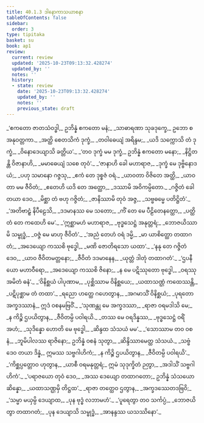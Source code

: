 ```yaml
---
title: 40.1.3 ဒါနောကာသယာစနာ
tableOfContents: false
sidebar:
  order: 3
type: tipitaka
basket: su
book: ap1
review:
  current: review
  updated: '2025-10-23T09:13:32.428274'
  updated_by: ''
  notes: ''
  history:
  - state: review
    date: '2025-10-23T09:13:32.428274'
    updated_by: ''
    notes: ''
    previous_state: draft
---
```



<ReviewStatus review={frontmatter.review} showDetails={true} />

<HypothesisAnnotation frontmatter={frontmatter} />

<DynamicBreadcrumb />

<Division number="29" book="ap1" e="ch" v="20" p="353">

<Paragraph number="4326" book="ap1">
_‘ဧကတော ဇာတသံဝဒ္ဓါ,_  
ဥဘိန္နံ ဧကတော မနံ;_  
_သာဓာရဏာ သုခဒုက္ခေ,_  
ဥဘော စ အနုဝတ္တကာ._  

</Paragraph>

</Division>
<Division number="30" book="ap1" e="ch" v="20" p="353">

<Paragraph number="4327" type="verses" book="ap1">
_အတ္ထိ စေတသိကံ ဒုက္ခံ,_  
_တဝါဓေယျံ အရိန္ဒမ;_  
_ယဒိ သက္ကောသိ တံ ဒုက္ခံ,_  
_ဝိနောဒေယျာသိ ခတ္တိယ’._  

</Paragraph>

</Division>
<Division number="31" book="ap1" e="ch" v="20" p="353">

<Paragraph number="4328" type="verses" book="ap1">
_‘တဝ ဒုက္ခံ မမ ဒုက္ခံ,_  
ဥဘိန္နံ ဧကတော မနော;_  
_နိဋ္ဌိတန္တိ ဝိဇာနာဟိ,_  
_မမာဓေယျံ သစေ တုဝံ’._  

</Paragraph>

</Division>
<Division number="32" book="ap1" e="ch" v="20" p="353">

<Paragraph number="4329" type="verses" book="ap1">
_‘ဇာနာဟိ ခေါ မဟာရာဇ,_  
_ဒုက္ခံ မေ ဒုဗ္ဗိနောဒယံ;_  
_ပဟု သမာနော ဂဇ္ဇသု,_  
_ဧကံ တေ ဒုစ္စဇံ ဝရံ._  

</Paragraph>

</Division>
<Division number="33" book="ap1" e="ch" v="20" p="353">

<Paragraph number="4330" type="verses" book="ap1">
_ယာဝတာ ဝိဇိတေ အတ္ထိ,_  
_ယာဝတာ မမ ဇီဝိတံ;_  
_ဧတေဟိ ယဒိ တေ အတ္ထော,_  
_ဒဿာမိ အဝိကမ္ပိတော._  

</Paragraph>

</Division>
<Division number="34" book="ap1" e="ch" v="20" p="353">

<Paragraph number="4331" type="verses" book="ap1">
_ဂဇ္ဇိတံ ခေါ တယာ ဒေဝ,_  
_မိစ္ဆာ တံ ဗဟု ဂဇ္ဇိတံ;_  
_ဇာနိဿာမိ တုဝံ အဇ္ဇ,_  
_သဗ္ဗဓမ္မေ ပတိဋ္ဌိတံ’._  

</Paragraph>

</Division>
<Division number="35" book="ap1" e="ch" v="20" p="354">

<Paragraph number="4332" type="verses" book="ap1">
_‘အတိဗာဠှံ နိပီဠေသိ,_  
_ဒဒမာနဿ မေ သတော;_  
_ကိံ တေ မေ ပီဠိတေနတ္ထော,_  
_ပတ္ထိတံ တေ ကထေဟိ မေ’._  

</Paragraph>

</Division>
<Division number="36" book="ap1" e="ch" v="20" p="354">

<Paragraph number="4333" type="verses" book="ap1">
_‘ဣစ္ဆာမဟံ မဟာရာဇ,_  
_ဗုဒ္ဓသေဋ္ဌံ အနုတ္တရံ;_  
_ဘောဇယိဿာမိ သမ္ဗုဒ္ဓံ,_  
_ဝဇ္ဇံ မေ မာဟု ဇီဝိတံ’._  

</Paragraph>

</Division>
<Division number="37" book="ap1" e="ch" v="20" p="354">

<Paragraph number="4334" type="verses" book="ap1">
_‘အညံ တေဟံ ဝရံ ဒမ္မိ,_  
_မာ ယာစိတ္ထော တထာဂတံ;_  
_အဒေယျော ကဿစိ ဗုဒ္ဓေါ,_  
_မဏိ ဇောတိရသော ယထာ’._  

</Paragraph>

</Division>
<Division number="38" book="ap1" e="ch" v="20" p="354">

<Paragraph number="4335" type="verses" book="ap1">
_‘နနု တေ ဂဇ္ဇိတံ ဒေဝ,_  
_ယာဝ ဇီဝိတမတ္တနော;_  
_ဇီဝိတံ ဒဒမာနေန,_  
_ယုတ္တံ ဒါတုံ တထာဂတံ’._  

</Paragraph>

</Division>
<Division number="39" book="ap1" e="ch" v="20" p="354">

<Paragraph number="4336" type="verses" book="ap1">
_‘ဌပနီယော မဟာဝီရော,_  
_အဒေယျော ကဿစိ ဇိနော;_  
_န မေ ပဋိဿုတော ဗုဒ္ဓေါ,_  
_ဝရဿု အမိတံ ဓနံ’._  

</Paragraph>

</Division>
<Division number="40" book="ap1" e="ch" v="20" p="354">

<Paragraph number="4337" type="verses" book="ap1">
_‘ဝိနိစ္ဆယံ ပါပုဏာမ,_  
_ပုစ္ဆိဿာမ ဝိနိစ္ဆယေ;_  
_ယထာသဏ္ဌံ ကထေဿန္တိ,_  
_ပဋိပုစ္ဆာမ တံ တထာ’._  

</Paragraph>

</Division>
<Division number="41" book="ap1" e="ch" v="20" p="354">

<Paragraph number="4338" type="verses" book="ap1">
_ရညော ဟတ္ထေ ဂဟေတွာန,_  
_အဂမာသိံ ဝိနိစ္ဆယံ;_  
_ပုရတော အက္ခဒဿာနံ,_  
ဣဒံ ဝစနမဗြဝိံ._  

</Paragraph>

</Division>
<Division number="42" book="ap1" e="ch" v="20" p="354">

<Paragraph number="4339" type="verses" book="ap1">
_‘သုဏန္တု မေ အက္ခဒဿာ,_  
_ရာဇာ ဝရမဒါသိ မေ;_  
_န ကိဉ္စိ ဌပယိတွာန,_  
_ဇီဝိတမ္ပိ ပဝါရယိ._  

</Paragraph>

</Division>
<Division number="43" book="ap1" e="ch" v="20" p="354">

<Paragraph number="4340" type="verses" book="ap1">
_တဿ မေ ဝရဒိန္နဿ,_  
_ဗုဒ္ဓသေဋ္ဌံ ဝရိံ အဟံ;_  
_သုဒိန္နော ဟောတိ မေ ဗုဒ္ဓေါ,_  
_ဆိန္ဒထ သံသယံ မမ’._  

</Paragraph>

</Division>
<Division number="44" book="ap1" e="ch" v="20" p="354">

<Paragraph number="4341" type="verses" book="ap1">
_‘သောဿာမ တဝ ဝစနံ,_  
_ဘူမိပါလဿ ရာဇိနော;_  
ဥဘိန္နံ ဝစနံ သုတွာ,_  
_ဆိန္ဒိဿာမေတ္ထ သံသယံ._  

</Paragraph>

</Division>
<Division number="45" book="ap1" e="ch" v="20" p="354">

<Paragraph number="4342" type="verses" book="ap1">
_သဗ္ဗံ ဒေဝ တယာ ဒိန္နံ,_  
ဣမဿ သဗ္ဗဂါဟိကံ;_  
_န ကိဉ္စိ ဌပယိတွာန,_  
_ဇီဝိတမ္ပိ ပဝါရယိ’._  

</Paragraph>

</Division>
<Division number="46" book="ap1" e="ch" v="20" p="354">

<Paragraph number="4343" type="verses" book="ap1">
_‘ကိစ္ဆပ္ပတ္တောဝ ဟုတွာန,_  
_ယာစီ ဝရမနုတ္တရံ;_  
ဣမံ သုဒုက္ခိတံ ဉတွာ,_  
_အဒါသိံ သဗ္ဗဂါဟိကံ’._  

</Paragraph>

</Division>
<Division number="47" book="ap1" e="ch" v="20" p="355">

<Paragraph number="4344" type="verses" book="ap1">
_‘ပရာဇယော တုဝံ ဒေဝ,_  
_အဿ ဒေယျော တထာဂတော;_  
ဥဘိန္နံ သံသယော ဆိန္နော,_  
_ယထာသဏ္ဌမှိ တိဋ္ဌထ’._  

</Paragraph>

</Division>
<Division number="48" book="ap1" e="ch" v="20" p="355">

<Paragraph number="4345" type="verses" book="ap1">
_ရာဇာ တတ္ထေဝ ဌတွာန,_  
_အက္ခဒဿေတဒဗြဝိ;_  
_‘သမ္မာ မယှမ္ပိ ဒေယျာထ,_  
_ပုန ဗုဒ္ဓံ လဘာမဟံ’._  

</Paragraph>

</Division>
<Division number="49" book="ap1" e="ch" v="20" p="355">

<Paragraph number="4346" type="verses" book="ap1">
_‘ပူရေတွာ တဝ သင်္ကပ္ပံ,_  
_ဘောဇယိတွာ တထာဂတံ;_  
_ပုန ဒေယျာသိ သမ္ဗုဒ္ဓံ,_  
_အာနန္ဒဿ ယသဿိနော’._
</Paragraph>
</Division>